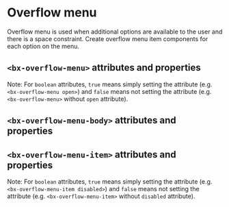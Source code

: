 
# Overflow menu

Overflow menu is used when additional options are available to the user and there is a space constraint.
Create overflow menu item components for each option on the menu.

<Preview withToolbar>
  <Story id="components-overflow-menu--default" height="240px" />
</Preview>

## `<bx-overflow-menu>` attributes and properties

Note: For `boolean` attributes, `true` means simply setting the attribute (e.g. `<bx-overflow-menu open>`) and `false` means not setting the attribute (e.g. `<bx-overflow-menu>` without `open` attribute).

<Props of="bx-overflow-menu" />

## `<bx-overflow-menu-body>` attributes and properties

<Props of="bx-overflow-menu-body" />

## `<bx-overflow-menu-item>` attributes and properties

Note: For `boolean` attributes, `true` means simply setting the attribute (e.g. `<bx-overflow-menu-item disabled>`) and `false` means not setting the attribute (e.g. `<bx-overflow-menu-item>` without `disabled` attribute).

<Props of="bx-overflow-menu-item" />
